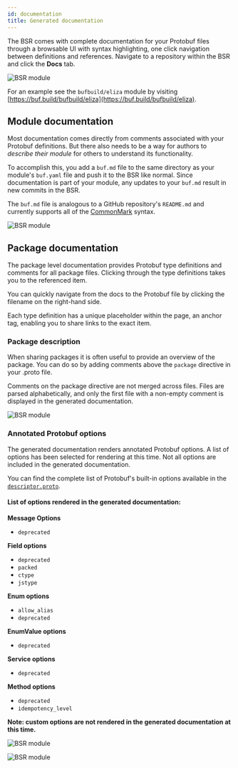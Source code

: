 ```yaml
---
id: documentation
title: Generated documentation
---
```



The BSR comes with complete documentation for your Protobuf files through a
browsable UI with syntax highlighting, one click navigation between definitions
and references. Navigate to a repository within the BSR and click the **Docs**
tab.

<Image
  alt="BSR module"
  src="/img/bsr/gen_docs-3.png"
  caption="The documentation link in the BSR interface"
/>

For an example see the `bufbuild/eliza` module by visiting
[https://buf.build/bufbuild/eliza](https://buf.build/bufbuild/eliza).

## Module documentation

Most documentation comes directly from comments associated with your Protobuf
definitions. But there also needs to be a way for authors to _describe their
module_ for others to understand its functionality.

To accomplish this, you add a `buf.md` file to the same directory as your
module's `buf.yaml` file and push it to the BSR like normal. Since documentation
is part of your module, any updates to your `buf.md` result in new commits in
the BSR.

The `buf.md` file is analogous to a GitHub repository's `README.md` and
currently supports all of the [CommonMark](https://commonmark.org) syntax.

<Image
  alt="BSR module"
  src="/img/bsr/gen_docs-2.png"
  caption="Documentation generated from Markdown"
/>

## Package documentation

The package level documentation provides Protobuf type definitions and comments
for all package files. Clicking through the type definitions takes you to the
referenced item.

You can quickly navigate from the docs to the Protobuf file by clicking the
filename on the right-hand side.

Each type definition has a unique placeholder within the page, an anchor tag,
enabling you to share links to the exact item.

### Package description

When sharing packages it is often useful to provide an overview of the package.
You can do so by adding comments above the `package` directive in your .proto
file.

Comments on the package directive are not merged across files. Files are parsed
alphabetically, and only the first file with a non-empty comment is displayed in
the generated documentation.

<Image
  alt="BSR module"
  src="/img/bsr/gen_docs-1_v2.png"
  caption="Generated package documentation"
/>

### Annotated Protobuf options

The generated documentation renders annotated Protobuf options. A list of options has been selected for rendering at this time. Not all options are included in the generated documentation.

You can find the complete list of Protobuf's built-in options available in the [`descriptor.proto`](https://github.com/protocolbuffers/protobuf/blob/main/src/google/protobuf/descriptor.proto#L312).

#### List of options rendered in the generated documentation:

**Message Options**
 - `deprecated`

**Field options**
 - `deprecated`
 - `packed`
 - `ctype`
 - `jstype`

**Enum options**
 - `allow_alias`
 - `deprecated`

**EnumValue options**
 - `deprecated`

**Service options**
 - `deprecated`

**Method options**
 - `deprecated`
 - `idempotency_level`

**Note: custom options are not rendered in the generated documentation at this time.**

<Image
    alt="BSR module"
    src="/img/bsr/gen_docs-4.png"
    caption="Deprecated option rendered in the index"
/>

<Image
    alt="BSR module"
    src="/img/bsr/gen_docs-5.png"
    caption="Options rendered in source code style"
/>

